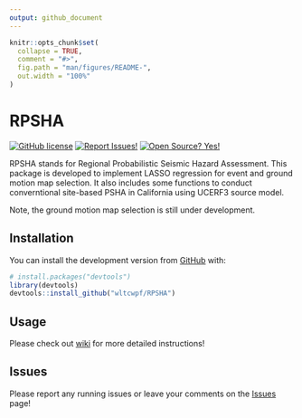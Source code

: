```yaml
---
output: github_document
---
```


<!-- README.md is generated from README.Rmd. Please edit that file -->

```r
knitr::opts_chunk$set(
  collapse = TRUE,
  comment = "#>",
  fig.path = "man/figures/README-",
  out.width = "100%"
)
```

# RPSHA

<!-- badges: start -->
[![GitHub license](https://img.shields.io/badge/License-MIT-green.svg)](https://github.com/wltcwpf/RPSHA/blob/master/LICENSE.md)
[![Report Issues!](https://img.shields.io/badge/Report%20Issues-Here-1abc9c.svg)](https://github.com/wltcwpf/RPSHA/issues)
[![Open Source? Yes!](https://img.shields.io/badge/Open%20Source-Yes-green.svg)](https://github.com/wltcwpf/RPSHA)
<!-- badges: end -->

RPSHA stands for Regional Probabilistic Seismic Hazard Assessment. This package is developed to implement LASSO regression for event and ground motion map selection. It also includes some functions to conduct converntional site-based PSHA in California using UCERF3 source model. 

Note, the ground motion map selection is still under development.

## Installation

You can install the development version from [GitHub](https://github.com/) with:

``` r
# install.packages("devtools")
library(devtools)
devtools::install_github("wltcwpf/RPSHA")
```


## Usage 

Please check out [wiki](https://github.com/wltcwpf/RPSHA/wiki) for more detailed instructions!



## Issues

Please report any running issues or leave your comments on the [Issues](https://github.com/wltcwpf/RPSHA/issues) page!



